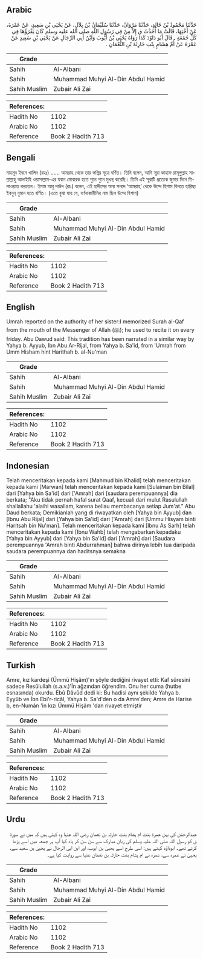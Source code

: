 ## Arabic


<div dir="rtl" lang="ar" style={{fontSize:'larger',backgroundColor:'#f8f9fa',padding:20}}>
حَدَّثَنَا مَحْمُودُ بْنُ خَالِدٍ، حَدَّثَنَا مَرْوَانُ، حَدَّثَنَا سُلَيْمَانُ بْنُ بِلاَلٍ، عَنْ يَحْيَى بْنِ سَعِيدٍ، عَنْ عَمْرَةَ، عَنْ أُخْتِهَا، قَالَتْ مَا أَخَذْتُ ق إِلاَّ مِنْ فِي رَسُولِ اللَّهِ صلى الله عليه وسلم كَانَ يَقْرَؤُهَا فِي كُلِّ جُمُعَةٍ ‏.‏ قَالَ أَبُو دَاوُدَ كَذَا رَوَاهُ يَحْيَى بْنُ أَيُّوبَ وَابْنُ أَبِي الرِّجَالِ عَنْ يَحْيَى بْنِ سَعِيدٍ عَنْ عَمْرَةَ عَنْ أُمِّ هِشَامٍ بِنْتِ حَارِثَةَ بْنِ النُّعْمَانِ ‏.‏
</div>
<div style={{backgroundColor:'#f8f9fa',padding:20, marginBottom: 10}}><table> <thead> <tr> <th>Grade</th> <th></th> </tr> </thead> <tbody> <tr><td>Sahih</td><td>Al-Albani</td></tr><tr><td>Sahih</td><td>Muhammad Muhyi Al-Din Abdul Hamid</td></tr><tr><td>Sahih Muslim</td><td>Zubair Ali Zai</td></tr></tbody></table><table> <thead> <tr> <th>References:</th> <th></th> </tr> </thead> <tbody><tr><td>Hadith No</td><td>1102</td></tr><tr><td>Arabic No</td><td>1102</td></tr><tr><td>Reference</td><td>Book 2 Hadith 713</td></tr></tbody></table></div>

## Bengali


<div dir="ltr" lang="bn" style={{fontSize:'larger',backgroundColor:'#f8f9fa',padding:20}}>
মাহমূদ ইবনে খালিদ (রহঃ) ...... আমরাহ থেকে তার ভগ্নির সূত্রে বর্ণিত। তিনি বলেন, আমি সূরা কাহাফ রাসূলুল্লাহ সাল্লাল্লাহু আলাইহি ওয়াসাল্লাম-এর যবান মোবারক হতে শুনে শুনে মুখস্থ করেছি। তিনি এই সূরাটি প্রত্যেক জুমার দিনে তিলাওয়াত করতেন। ইমাম আবু দাউদ (রাঃ) বলেন, এই হাদীসের অন্য সনদে ‘আমরাহ্‌’ থেকে উম্মে হিশাম বিনতে হারিছা ইবনুন্‌ নুমান হতে বর্ণিত। (এতে বুঝা যায় যে, বর্ণনাকারীনির নাম ছিল উম্মে হিশাম)
</div>
<div style={{backgroundColor:'#f8f9fa',padding:20, marginBottom: 10}}><table> <thead> <tr> <th>Grade</th> <th></th> </tr> </thead> <tbody> <tr><td>Sahih</td><td>Al-Albani</td></tr><tr><td>Sahih</td><td>Muhammad Muhyi Al-Din Abdul Hamid</td></tr><tr><td>Sahih Muslim</td><td>Zubair Ali Zai</td></tr></tbody></table><table> <thead> <tr> <th>References:</th> <th></th> </tr> </thead> <tbody><tr><td>Hadith No</td><td>1102</td></tr><tr><td>Arabic No</td><td>1102</td></tr><tr><td>Reference</td><td>Book 2 Hadith 713</td></tr></tbody></table></div>

## English


<div dir="ltr" lang="en" style={{fontSize:'larger',backgroundColor:'#f8f9fa',padding:20}}>
Umrah reported on the authority of her sister:I memorized Surah al-Qaf from the mouth of the Messenger of Allah (ﷺ); he used to recite it on every friday. Abu Dawud said: This tradition has been narrated in a similar way by Yahya b. Ayyub, Ibn Abu Ar-Rijal, from Yahya b. Sa'id, from 'Umrah from Umm Hisham hint Harithah b. al-Nu'man
</div>
<div style={{backgroundColor:'#f8f9fa',padding:20, marginBottom: 10}}><table> <thead> <tr> <th>Grade</th> <th></th> </tr> </thead> <tbody> <tr><td>Sahih</td><td>Al-Albani</td></tr><tr><td>Sahih</td><td>Muhammad Muhyi Al-Din Abdul Hamid</td></tr><tr><td>Sahih Muslim</td><td>Zubair Ali Zai</td></tr></tbody></table><table> <thead> <tr> <th>References:</th> <th></th> </tr> </thead> <tbody><tr><td>Hadith No</td><td>1102</td></tr><tr><td>Arabic No</td><td>1102</td></tr><tr><td>Reference</td><td>Book 2 Hadith 713</td></tr></tbody></table></div>

## Indonesian


<div dir="ltr" lang="id" style={{fontSize:'larger',backgroundColor:'#f8f9fa',padding:20}}>
Telah menceritakan kepada kami [Mahmud bin Khalid] telah menceritakan kepada kami [Marwan] telah menceritakan kepada kami [Sulaiman bin Bilal] dari [Yahya bin Sa'id] dari ['Amrah] dari [saudara perempuannya] dia berkata; "Aku tidak pernah hafal surat Qaaf, kecuali dari mulut Rasulullah shallallahu 'alaihi wasallam, karena beliau membacanya setiap Jum'at." Abu Daud berkata; Demikianlah yang di riwayatkan oleh [Yahya bin Ayyub] dan [Ibnu Abu Rijal] dari [Yahya bin Sa'id] dari ['Amrah] dari [Ummu Hisyam binti Haritsah bin Nu'man]. Telah menceritakan kepada kami [Ibnu As Sarh] telah menceritakan kepada kami [Ibnu Wahb] telah mengabarkan kepadaku [Yahya bin Ayyub] dari [Yahya bin Sa'id] dari ['Amrah] dari [Saudara perempuannya 'Amrah binti Abdurrahman] bahwa dirinya lebih tua daripada saudara perempuannya dan haditsnya semakna
</div>
<div style={{backgroundColor:'#f8f9fa',padding:20, marginBottom: 10}}><table> <thead> <tr> <th>Grade</th> <th></th> </tr> </thead> <tbody> <tr><td>Sahih</td><td>Al-Albani</td></tr><tr><td>Sahih</td><td>Muhammad Muhyi Al-Din Abdul Hamid</td></tr><tr><td>Sahih Muslim</td><td>Zubair Ali Zai</td></tr></tbody></table><table> <thead> <tr> <th>References:</th> <th></th> </tr> </thead> <tbody><tr><td>Hadith No</td><td>1102</td></tr><tr><td>Arabic No</td><td>1102</td></tr><tr><td>Reference</td><td>Book 2 Hadith 713</td></tr></tbody></table></div>

## Turkish


<div dir="ltr" lang="tr" style={{fontSize:'larger',backgroundColor:'#f8f9fa',padding:20}}>
Amre, kız kardeşi (Ümmü Hişâm)'ın şöyle dediğini rivayet etti: Kaf sûresini sadece Resûlullah (s.a.v.)'İn ağzından öğrendim. Onu her cuma (hutbe esnasında) okurdu. Ebû Dâvûd dedi ki: Bu hadisi aynı şekilde Yahya b. Eyyûb ve İbn Ebi'r-ricâl, Yahya b. Sa'd'den o da Amre'den; Amre de Harise b, en-Numân 'in kızı Ümmü Hişâm 'dan rivayet etmiştir
</div>
<div style={{backgroundColor:'#f8f9fa',padding:20, marginBottom: 10}}><table> <thead> <tr> <th>Grade</th> <th></th> </tr> </thead> <tbody> <tr><td>Sahih</td><td>Al-Albani</td></tr><tr><td>Sahih</td><td>Muhammad Muhyi Al-Din Abdul Hamid</td></tr><tr><td>Sahih Muslim</td><td>Zubair Ali Zai</td></tr></tbody></table><table> <thead> <tr> <th>References:</th> <th></th> </tr> </thead> <tbody><tr><td>Hadith No</td><td>1102</td></tr><tr><td>Arabic No</td><td>1102</td></tr><tr><td>Reference</td><td>Book 2 Hadith 713</td></tr></tbody></table></div>

## Urdu


<div dir="rtl" lang="ur" style={{fontSize:'larger',backgroundColor:'#f8f9fa',padding:20}}>
عبدالرحمٰن کی بہن عمرۃ بنت ام ہشام بنت حارثہ بن نعمان رضی اللہ عنہا وہ کہتی ہیں کہ میں نے سورۃ ق کو رسول اللہ صلی اللہ علیہ وسلم کی زبان مبارک سے سن سن کر یاد کیا آپ ہر جمعہ میں اسے پڑھا کرتے تھے۔ ابوداؤد کہتے ہیں: اسی طرح اسے یحییٰ بن ایوب، اور ابن ابی الرجال نے یحییٰ بن سعید سے، یحییٰ نے عمرہ سے، عمرہ نے ام ہشام بنت حارثہ بن نعمان عنہا سے روایت کیا ہے۔
</div>
<div style={{backgroundColor:'#f8f9fa',padding:20, marginBottom: 10}}><table> <thead> <tr> <th>Grade</th> <th></th> </tr> </thead> <tbody> <tr><td>Sahih</td><td>Al-Albani</td></tr><tr><td>Sahih</td><td>Muhammad Muhyi Al-Din Abdul Hamid</td></tr><tr><td>Sahih Muslim</td><td>Zubair Ali Zai</td></tr></tbody></table><table> <thead> <tr> <th>References:</th> <th></th> </tr> </thead> <tbody><tr><td>Hadith No</td><td>1102</td></tr><tr><td>Arabic No</td><td>1102</td></tr><tr><td>Reference</td><td>Book 2 Hadith 713</td></tr></tbody></table></div>